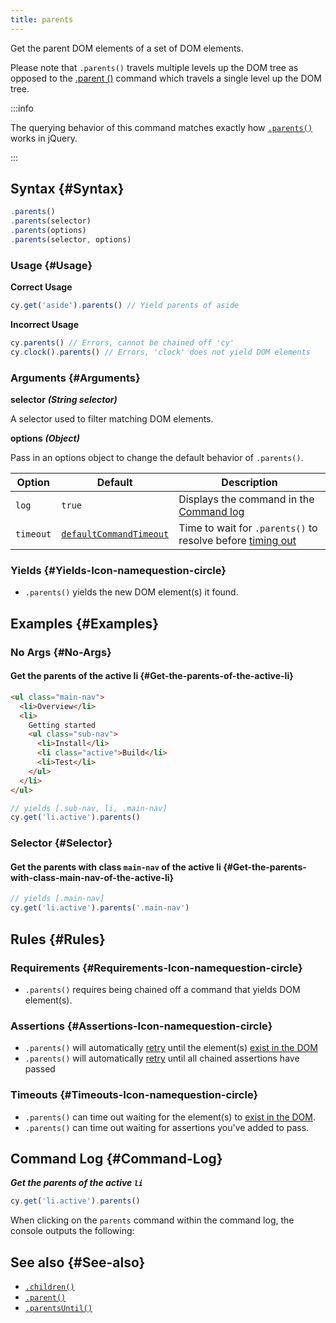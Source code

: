 ```yaml
---
title: parents
---
```


Get the parent DOM elements of a set of DOM elements.

Please note that `.parents()` travels multiple levels up the DOM tree as opposed
to the [.parent ()](/api/commands/parent) command which travels a single level
up the DOM tree.

:::info

The querying behavior of this command matches exactly how
[`.parents()`](http://api.jquery.com/parents) works in jQuery.

:::

## Syntax {#Syntax}

```javascript
.parents()
.parents(selector)
.parents(options)
.parents(selector, options)
```

### Usage {#Usage}

**<Icon name="check-circle" color="green" /> Correct Usage**

```javascript
cy.get('aside').parents() // Yield parents of aside
```

**<Icon name="exclamation-triangle" color="red" /> Incorrect Usage**

```javascript
cy.parents() // Errors, cannot be chained off 'cy'
cy.clock().parents() // Errors, 'clock' does not yield DOM elements
```

### Arguments {#Arguments}

**<Icon name="angle-right" /> selector** **_(String selector)_**

A selector used to filter matching DOM elements.

**<Icon name="angle-right" /> options** **_(Object)_**

Pass in an options object to change the default behavior of `.parents()`.

| Option    | Default                                                              | Description                                                                              |
| --------- | -------------------------------------------------------------------- | ---------------------------------------------------------------------------------------- |
| `log`     | `true`                                                               | Displays the command in the [Command log](/guides/core-concepts/cypress-app#Command-Log) |
| `timeout` | [`defaultCommandTimeout`](/guides/references/configuration#Timeouts) | Time to wait for `.parents()` to resolve before [timing out](#Timeouts)                  |

### Yields [<Icon name="question-circle"/>](/guides/core-concepts/introduction-to-cypress#Subject-Management) {#Yields-Icon-namequestion-circle}

- `.parents()` yields the new DOM element(s) it found.

## Examples {#Examples}

### No Args {#No-Args}

#### Get the parents of the active li {#Get-the-parents-of-the-active-li}

```html
<ul class="main-nav">
  <li>Overview</li>
  <li>
    Getting started
    <ul class="sub-nav">
      <li>Install</li>
      <li class="active">Build</li>
      <li>Test</li>
    </ul>
  </li>
</ul>
```

```javascript
// yields [.sub-nav, li, .main-nav]
cy.get('li.active').parents()
```

### Selector {#Selector}

#### Get the parents with class `main-nav` of the active li {#Get-the-parents-with-class-main-nav-of-the-active-li}

```javascript
// yields [.main-nav]
cy.get('li.active').parents('.main-nav')
```

## Rules {#Rules}

### Requirements [<Icon name="question-circle"/>](/guides/core-concepts/introduction-to-cypress#Chains-of-Commands) {#Requirements-Icon-namequestion-circle}

- `.parents()` requires being chained off a command that yields DOM
element(s).

### Assertions [<Icon name="question-circle"/>](/guides/core-concepts/introduction-to-cypress#Assertions) {#Assertions-Icon-namequestion-circle}

- `.parents()` will automatically
[retry](/guides/core-concepts/retry-ability) until the element(s)
[exist in the DOM](/guides/core-concepts/introduction-to-cypress#Default-Assertions)</li><li>`.parents()`
will automatically [retry](/guides/core-concepts/retry-ability) until all
chained assertions have passed

### Timeouts [<Icon name="question-circle"/>](/guides/core-concepts/introduction-to-cypress#Timeouts) {#Timeouts-Icon-namequestion-circle}

- `.parents()` can time out waiting for the element(s) to
[exist in the DOM](/guides/core-concepts/introduction-to-cypress#Default-Assertions).</li><li>`.parents()`
can time out waiting for assertions you've added to pass.

## Command Log {#Command-Log}

**_Get the parents of the active `li`_**

```javascript
cy.get('li.active').parents()
```

<DocsImage src="/img/api/parents/get-all-parents-of-a-dom-element.png" alt="Command Log parents" ></DocsImage>

When clicking on the `parents` command within the command log, the console
outputs the following:

<DocsImage src="/img/api/parents/parents-elements-displayed-in-devtools-console.png" alt="Console Log parents" ></DocsImage>

## See also {#See-also}

- [`.children()`](/api/commands/children)
- [`.parent()`](/api/commands/parent)
- [`.parentsUntil()`](/api/commands/parentsuntil)
